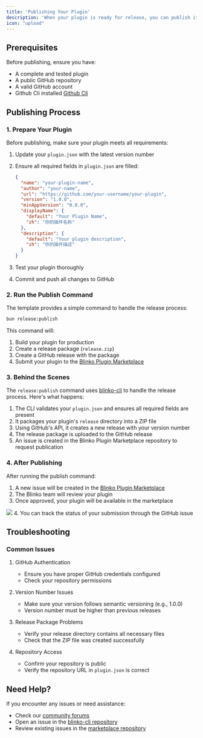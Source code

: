 ```yaml
---
title: 'Publishing Your Plugin'
description: 'When your plugin is ready for release, you can publish it to the Blinko Plugin Marketplace. This guide will walk you through the process of preparing and publishing your plugin.'
icon: "upload"
---
```


## Prerequisites

Before publishing, ensure you have:
- A complete and tested plugin
- A public GitHub repository
- A valid GitHub account
- Github Cli installed [Github Cli](https://cli.github.com/)

## Publishing Process

### 1. Prepare Your Plugin

Before publishing, make sure your plugin meets all requirements:

1. Update your `plugin.json` with the latest version number
2. Ensure all required fields in `plugin.json` are filled:
   ```json
   {
     "name": "your-plugin-name",
     "author": "your-name",
     "url": "https://github.com/your-username/your-plugin",
     "version": "1.0.0",
     "minAppVersion": "0.0.0",
     "displayName": {
       "default": "Your Plugin Name",
       "zh": "你的插件名称"
     },
     "description": {
       "default": "Your plugin description",
       "zh": "你的插件描述"
     }
   }
   ```

3. Test your plugin thoroughly
4. Commit and push all changes to GitHub

### 2. Run the Publish Command

The template provides a simple command to handle the release process:

```bash
bun release:publish
```

This command will:
1. Build your plugin for production
2. Create a release package (`release.zip`)
3. Create a GitHub release with the package
4. Submit your plugin to the [Blinko Plugin Marketplace](https://github.com/blinko-space/blinko-plugin-marketplace)

### 3. Behind the Scenes

The `release:publish` command uses [blinko-cli](https://github.com/blinko-space/blinko-cli) to handle the release process. Here's what happens:

1. The CLI validates your `plugin.json` and ensures all required fields are present
2. It packages your plugin's `release` directory into a ZIP file
3. Using GitHub's API, it creates a new release with your version number
4. The release package is uploaded to the GitHub release
5. An issue is created in the Blinko Plugin Marketplace repository to request publication

### 4. After Publishing

After running the publish command:
1. A new issue will be created in the [Blinko Plugin Marketplace](https://github.com/blinko-space/blinko-plugin-marketplace)
2. The Blinko team will review your plugin
3. Once approved, your plugin will be available in the marketplace
<img className="rounded-2xl" src="/images/2025-02-20-16-14-16.png" />
4. You can track the status of your submission through the GitHub issue

## Troubleshooting

### Common Issues

1. GitHub Authentication
   - Ensure you have proper GitHub credentials configured
   - Check your repository permissions

2. Version Number Issues
   - Make sure your version follows semantic versioning (e.g., 1.0.0)
   - Version number must be higher than previous releases

3. Release Package Problems
   - Verify your release directory contains all necessary files
   - Check that the ZIP file was created successfully

4. Repository Access
   - Confirm your repository is public
   - Verify the repository URL in `plugin.json` is correct


## Need Help?

If you encounter any issues or need assistance:
- Check our [community forums](/community/community)
- Open an issue in the [blinko-cli repository](https://github.com/blinko-space/blinko-cli)
- Review existing issues in the [marketplace repository](https://github.com/blinko-space/blinko-plugin-marketplace) 